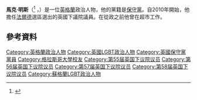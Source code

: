 {{noteTA
|1=zh-cn:马克·门齐斯;zh-hant:馬克·明斯;
|2=zh-cn:门齐斯;zh-hant:明斯;
}}
'''馬克·明斯'''（{{lang-en|Mark Menzies}}<ref>{{London Gazette |issue=59418 |date=13 May 2010 |startpage=8743}}</ref> ，{{bd|1971年|5月18日}}）是一位[[英格蘭|英格蘭]]政治人物，他的黨籍是[[保守黨_(英國)|保守黨]]。自2010年開始，他擔任[[法爾德_(英國國會選區)|法爾德]]選區選出的英國下議院議員。在從政之前他曾在超市工作。
==參考資料==
{{Reflist}}
{{DEFAULTSORT:Menzies, Mark}}
[[Category:英格蘭政治人物|Category:英格蘭政治人物]]
[[Category:英國LGBT政治人物|Category:英國LGBT政治人物]]
[[Category:英國保守黨黨員|Category:英國保守黨黨員]]
[[Category:格拉斯哥大學校友|Category:格拉斯哥大學校友]]
[[Category:第55届英国下议院议员|Category:第55届英国下议院议员]]
[[Category:第56届英国下议院议员|Category:第56届英国下议院议员]]
[[Category:第57届英国下议院议员|Category:第57届英国下议院议员]]
[[Category:第58届英国下议院议员|Category:第58届英国下议院议员]]
[[Category:蘇格蘭LGBT政治人物|Category:蘇格蘭LGBT政治人物]]